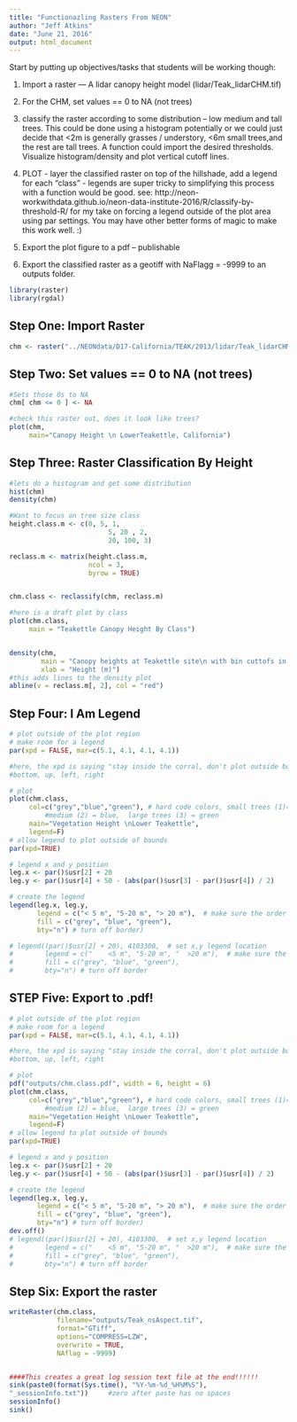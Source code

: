 ```yaml
---
title: "Functionazling Rasters From NEON"
author: "Jeff Atkins"
date: "June 21, 2016"
output: html_document
---
```



Start by putting up objectives/tasks that students will be working though:

1. Import a raster — A lidar canopy height model (lidar/Teak_lidarCHM.tif)
1. For the CHM, set values == 0 to NA (not trees)
1. classify the raster according to some distribution – low medium and tall trees. This could be done using a histogram potentially or we could just decide that <2m is generally grasses / understory, <6m small trees,and the rest are tall trees. A function could import the desired thresholds. Visualize histogram/density and plot vertical cutoff lines.

1. PLOT - layer the classified raster on top of the hillshade, add a legend for each “class” - legends are super tricky to simplifying this process with a function would be good.  see: http://neon-workwithdata.github.io/neon-data-institute-2016/R/classify-by-threshold-R/  for my take on forcing a legend outside of the plot area using par settings. You may have other better forms of magic to make this work well. :)

1. Export the plot figure to a pdf – publishable
1. Export the classified raster as a geotiff with NaFlagg = -9999 to an outputs folder.

```r
library(raster)
library(rgdal)

```

## Step One: Import Raster

```r
chm <- raster("../NEONdata/D17-California/TEAK/2013/lidar/Teak_lidarCHM.tif")
```

## Step Two:  Set values == 0 to NA (not trees)  

```r
#Sets those 0s to NA
chm[ chm <= 0 ] <- NA

#check this raster out, does it look like trees?
plot(chm,
     main="Canopy Height \n LowerTeakettle, California")
```

## Step Three:  Raster Classification By Height

```r
#lets do a histogram and get some distribution
hist(chm)
density(chm)

#Want to focus on tree size class
height.class.m <- c(0, 5, 1,
                         5, 20 , 2,
                         20, 100, 3)

reclass.m <- matrix(height.class.m,
                    ncol = 3,
                    byrow = TRUE)


chm.class <- reclassify(chm, reclass.m)

#here is a draft plot by class
plot(chm.class,
     main = "Teakettle Canopy Height By Class")


density(chm, 
        main = "Canopy heights at Teakettle site\n with bin cuttofs in red",
        xlab = "Height (m)")
#this adds lines to the density plot
abline(v = reclass.m[, 2], col = "red")
```

## Step Four:  I Am Legend
```r

# plot outside of the plot region
# make room for a legend
par(xpd = FALSE, mar=c(5.1, 4.1, 4.1, 4.1))

#here, the xpd is saying "stay inside the corral, don't plot outside boundaries"
#bottom, up, left, right

# plot
plot(chm.class,
     col=c("grey","blue","green"), # hard code colors, small trees (1)=white,
		 #medium (2) = blue,  large trees (3) = green
     main="Vegetation Height \nLower Teakettle",
     legend=F)
# allow legend to plot outside of bounds
par(xpd=TRUE)

# legend x and y position
leg.x <- par()$usr[2] + 20
leg.y <- par()$usr[4] + 50 - (abs(par()$usr[3] - par()$usr[4]) / 2)

# create the legend
legend(leg.x, leg.y,
       legend = c("< 5 m", "5-20 m", "> 20 m"),  # make sure the order matches the colors, next
       fill = c("grey", "blue", "green"),
       bty="n") # turn off border)

# legend((par()$usr[2] + 20), 4103300,  # set x,y legend location
#        legend = c("    <5 m", "5-20 m", "  >20 m"),  # make sure the order matches the colors, next
#        fill = c("grey", "blue", "green"),
#        bty="n") # turn off border

```

## STEP Five:  Export to .pdf!

```r

# plot outside of the plot region
# make room for a legend
par(xpd = FALSE, mar=c(5.1, 4.1, 4.1, 4.1))

#here, the xpd is saying "stay inside the corral, don't plot outside boundaries"
#bottom, up, left, right

# plot
pdf("outputs/chm.class.pdf", width = 6, height = 6)
plot(chm.class,
     col=c("grey","blue","green"), # hard code colors, small trees (1)=white,
		 #medium (2) = blue,  large trees (3) = green
     main="Vegetation Height \nLower Teakettle",
     legend=F)
# allow legend to plot outside of bounds
par(xpd=TRUE)

# legend x and y position
leg.x <- par()$usr[2] + 20
leg.y <- par()$usr[4] + 50 - (abs(par()$usr[3] - par()$usr[4]) / 2)

# create the legend
legend(leg.x, leg.y,
       legend = c("< 5 m", "5-20 m", "> 20 m"),  # make sure the order matches the colors, next
       fill = c("grey", "blue", "green"),
       bty="n") # turn off border)
dev.off()
# legend((par()$usr[2] + 20), 4103300,  # set x,y legend location
#        legend = c("    <5 m", "5-20 m", "  >20 m"),  # make sure the order matches the colors, next
#        fill = c("grey", "blue", "green"),
#        bty="n") # turn off border

```

## Step Six:  Export the raster

```r
writeRaster(chm.class,
            filename="outputs/Teak_nsAspect.tif",
            format="GTiff",
            options="COMPRESS=LZW",
            overwrite = TRUE,
            NAflag = -9999)


####This creates a great log session text file at the end!!!!!!
sink(paste0(format(Sys.time(), "%Y-%m-%d_%H%M%S"),
"_sessionInfo.txt"))     #zero after paste has no spaces
sessionInfo()
sink()
```